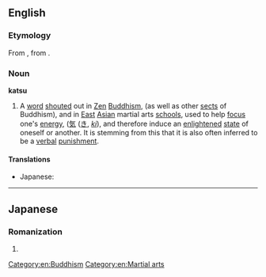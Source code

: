 ==English==
{{wikipedia|Katsu (Zen)}}

===Etymology===
From {{etyl|ja|en}} {{l|ja|喝|tr=[[かつ]], katsu}}, from {{etyl|zh|en}} {{term|喝|lit=To Shout Out Loudly|lang=zh}}.

===Noun===
'''katsu'''

# {{sense|Zen Buddhism}}  A [[word]] [[shout]]ed out in [[Zen]] [[Buddhism]], (as well as other [[sect]]s of Buddhism), and in [[East]] [[Asian]] martial arts [[school]]s, used to help [[focus]] one's [[energy]], ([[気]] ([[き]], ''[[ki]]''), and therefore induce an [[enlightened]] [[state]] of oneself or another.  It is stemming from this that it is also often inferred to be a [[verbal]] [[punishment]].  

====Translations====
{{trans-top|Zen Buddhist term}}
* Japanese: {{t|ja|喝|tr=かつ, katsu|sc=Jpan}}
{{trans-mid}}
{{trans-bottom}}

[[Category:en:Buddhism]]
[[Category:en:Martial arts]]

----

==Japanese==
===Romanization===
{{ja-romaji}}

# {{ja-romanization of|かつ}}